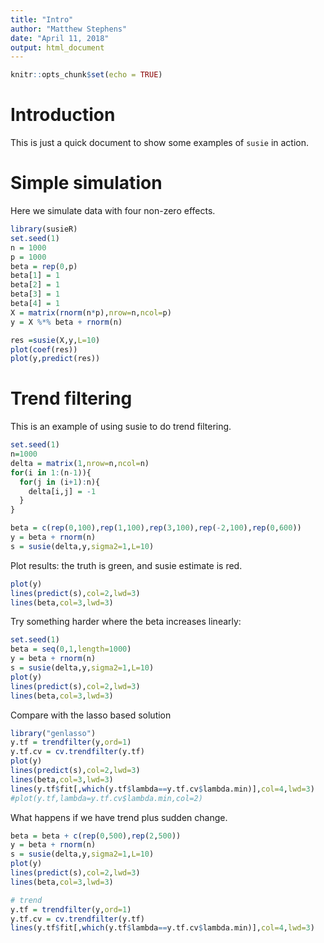 ```yaml
---
title: "Intro"
author: "Matthew Stephens"
date: "April 11, 2018"
output: html_document
---
```


```r
knitr::opts_chunk$set(echo = TRUE)
```

# Introduction

This is just a quick document to show some examples of `susie` in action.


# Simple simulation

Here we simulate data with four non-zero effects.
```r
library(susieR)
set.seed(1)
n = 1000
p = 1000
beta = rep(0,p)
beta[1] = 1
beta[2] = 1
beta[3] = 1
beta[4] = 1
X = matrix(rnorm(n*p),nrow=n,ncol=p)
y = X %*% beta + rnorm(n)

res =susie(X,y,L=10)
plot(coef(res))
plot(y,predict(res))
```


# Trend filtering

This is an example of using susie to do trend filtering.

```r
set.seed(1)
n=1000
delta = matrix(1,nrow=n,ncol=n)
for(i in 1:(n-1)){
  for(j in (i+1):n){
    delta[i,j] = -1
  }
}

beta = c(rep(0,100),rep(1,100),rep(3,100),rep(-2,100),rep(0,600))
y = beta + rnorm(n)
s = susie(delta,y,sigma2=1,L=10)
```

Plot results: the truth is green, and susie estimate is red.
```r
plot(y)
lines(predict(s),col=2,lwd=3)
lines(beta,col=3,lwd=3)
```


Try something harder where the beta increases linearly:
```r
set.seed(1)
beta = seq(0,1,length=1000)
y = beta + rnorm(n)
s = susie(delta,y,sigma2=1,L=10)
plot(y)
lines(predict(s),col=2,lwd=3)
lines(beta,col=3,lwd=3)
```

Compare with the lasso based solution
```r
library("genlasso")
y.tf = trendfilter(y,ord=1)
y.tf.cv = cv.trendfilter(y.tf)
plot(y)
lines(predict(s),col=2,lwd=3)
lines(beta,col=3,lwd=3)
lines(y.tf$fit[,which(y.tf$lambda==y.tf.cv$lambda.min)],col=4,lwd=3)
#plot(y.tf,lambda=y.tf.cv$lambda.min,col=2)
```

What happens if we have trend plus sudden change.

```r
beta = beta + c(rep(0,500),rep(2,500))
y = beta + rnorm(n)
s = susie(delta,y,sigma2=1,L=10)
plot(y)
lines(predict(s),col=2,lwd=3)
lines(beta,col=3,lwd=3)

# trend
y.tf = trendfilter(y,ord=1)
y.tf.cv = cv.trendfilter(y.tf)
lines(y.tf$fit[,which(y.tf$lambda==y.tf.cv$lambda.min)],col=4,lwd=3)
```


